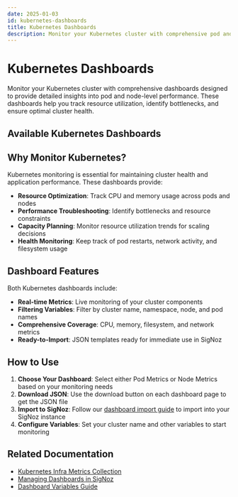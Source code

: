```yaml
---
date: 2025-01-03
id: kubernetes-dashboards
title: Kubernetes Dashboards
description: Monitor your Kubernetes cluster with comprehensive pod and node metrics dashboards for detailed performance insights.
---
```


# Kubernetes Dashboards

Monitor your Kubernetes cluster with comprehensive dashboards designed to provide detailed insights into pod and node-level performance. These dashboards help you track resource utilization, identify bottlenecks, and ensure optimal cluster health.

## Available Kubernetes Dashboards

<KubernetesDashboardsListicle />

## Why Monitor Kubernetes?

Kubernetes monitoring is essential for maintaining cluster health and application performance. These dashboards provide:

- **Resource Optimization**: Track CPU and memory usage across pods and nodes
- **Performance Troubleshooting**: Identify bottlenecks and resource constraints
- **Capacity Planning**: Monitor resource utilization trends for scaling decisions
- **Health Monitoring**: Keep track of pod restarts, network activity, and filesystem usage

## Dashboard Features

Both Kubernetes dashboards include:

- **Real-time Metrics**: Live monitoring of your cluster components
- **Filtering Variables**: Filter by cluster name, namespace, node, and pod names
- **Comprehensive Coverage**: CPU, memory, filesystem, and network metrics
- **Ready-to-Import**: JSON templates ready for immediate use in SigNoz

## How to Use

1. **Choose Your Dashboard**: Select either Pod Metrics or Node Metrics based on your monitoring needs
2. **Download JSON**: Use the download button on each dashboard page to get the JSON file
3. **Import to SigNoz**: Follow our [dashboard import guide](/docs/userguide/manage-dashboards/) to import into your SigNoz instance
4. **Configure Variables**: Set your cluster name and other variables to start monitoring

## Related Documentation

- [Kubernetes Infra Metrics Collection](/docs/tutorial/kubernetes-infra-metrics/)
- [Managing Dashboards in SigNoz](/docs/userguide/manage-dashboards/)
- [Dashboard Variables Guide](/docs/userguide/manage-variables/)